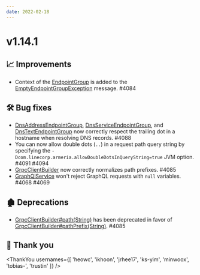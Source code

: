 ```yaml
---
date: 2022-02-18
---
```


# v1.14.1

## 📈 Improvements

- Context of the [EndpointGroup](type) is added to the [EmptyEndpointGroupException](type) message. #4084

## 🛠️ Bug fixes

- [DnsAddressEndpointGroup](type), [DnsServiceEndpointGroup](type), and [DnsTextEndpointGroup](type)
  now correctly respect the trailing dot in a hostname when resolving DNS records. #4088
- You can now allow double dots (`..`) in a request path query string by specifying the
  `-Dcom.linecorp.armeria.allowDoubleDotsInQueryString=true` JVM option. #4091 #4094
- [GrpcClientBuilder](type) now correctly normalizes path prefixes. #4085
- [GraphQlService](type) won't reject GraphQL requests with `null` variables. #4068 #4069

## 🏚️ Deprecations

- [GrpcClientBuilder#path(String)](type) has been deprecated in favor of [GrpcClientBuilder#pathPrefix(String)](type). #4085

## 🙇 Thank you

<ThankYou usernames={[
  'heowc',
  'ikhoon',
  'jrhee17',
  'ks-yim',
  'minwoox',
  'tobias-',
  'trustin'
]} />

